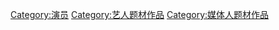 [[Category:演员|Category:演员]]
[[Category:艺人题材作品|Category:艺人题材作品]]
[[Category:媒体人题材作品|Category:媒体人题材作品]]
